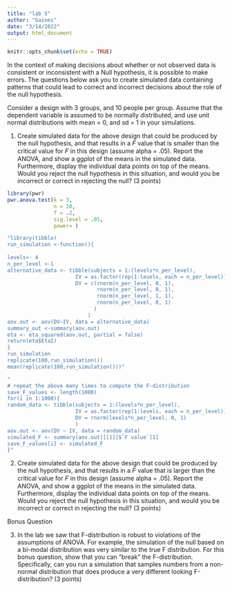 ```yaml
---
title: "lab 5"
author: "Gaines"
date: "3/14/2022"
output: html_document
---
```


```r
knitr::opts_chunk$set(echo = TRUE)
```
In the context of making decisions about whether or not observed data is consistent or inconsistent with a Null hypothesis, it is possible to make errors. The questions below ask you to create simulated data containing patterns that could lead to correct and incorrect decisions about the role of the null hypothesis.

Consider a design with 3 groups, and 10 people per group. Assume that the dependent variable is assumed to be normally distributed, and use unit normal distributions with mean = 0, and sd = 1 in your simulations.

1. Create simulated data for the above design that could be produced by the null hypothesis, and that results in a 𝐹 value that is smaller than the critical value for 𝐹 in this design (assume alpha = .05). Report the ANOVA, and show a ggplot of the means in the simulated data. Furthermore, display the individual data points on top of the means. Would you reject the null hypothesis in this situation, and would you be incorrect or correct in rejecting the null? (3 points)

```r
library(pwr)
pwr.anova.test(k = 3,
               n = 20,
               f = .2,
               sig.level = .05,
               power= )
```
```r
"library(tibble)
run_simulation <-function(){
              
levels<- 4
n_per_level <-1
alternative_data <- tibble(subjects = 1:(levels*n_per_level),
                      IV = as.factor(rep(1:levels, each = n_per_level)),
                      DV = c(rnorm(n_per_level, 0, 1),
                             rnorm(n_per_level, 0, 1),
                             rnorm(n_per_level, 1, 1),
                             rnorm(n_per_level, 0, 1)
                            )
                          )
aov.out <- aov(DV~IV, data = alternative_data)
summary_out <-summary(aov.out)
eta <- eta_squared(aov.out, partial = false)
return(eta$Eta2)
}
run_simulation
replicate(100,run_simulation())
mean(replicate(100,run_simulation()))"
```

```r
"
# repeat the above many times to compute the F-distribution
save_F_values <- length(1000)
for(i in 1:1000){
random_data <- tibble(subjects = 1:(levels*n_per_level),
                      IV = as.factor(rep(1:levels, each = n_per_level)),
                      DV = rnorm(levels*n_per_level, 0, 1)
                      )
aov.out <- aov(DV ~ IV, data = random_data)
simulated_F <- summary(aov.out)[[1]]$`F value`[1]
save_F_values[i] <- simulated_F
}"
```
2. Create simulated data for the above design that could be produced by the null hypothesis, and that results in a 𝐹 value that is larger than the critical value for 𝐹 in this design (assume alpha = .05). Report the ANOVA, and show a ggplot of the means in the simulated data. Furthermore, display the individual data points on top of the means. Would you reject the null hypothesis in this situation, and would you be incorrect or correct in rejecting the null? (3 points)

Bonus Question

3. In the lab we saw that F-distribution is robust to violations of the assumptions of ANOVA. For example, the simulation of the null based on a bi-modal distribution was very similar to the true F distribution. For this bonus question, show that you can “break” the F-distribution. Specifically, can you run a simulation that samples numbers from a non-normal distribution that does produce a very different looking F-distribution? (3 points)
